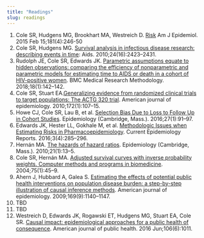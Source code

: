 ```yaml
---
title: "Readings"
slug: readings
---
```


1. Cole SR, Hudgens MG, Brookhart MA, Westreich D. [Risk](https://academic-oup-com.libproxy.lib.unc.edu/aje/article/181/4/246/122265) Am J Epidemiol. 2015 Feb 15;181(4):246-50 
2. 	Cole SR, Hudgens MG. [Survival analysis in infectious disease research: describing events in time](https://oce-ovid-com.libproxy.lib.unc.edu/article/00002030-201010230-00001/HTML): Aids. 2010;24(16):2423–2431. 
3. 	Rudolph JE, Cole SR, Edwards JK. [Parametric assumptions equate to hidden observations: comparing the efficiency of nonparametric and parametric models for estimating time to AIDS or death in a cohort of HIV-positive women](https://link-springer-com.libproxy.lib.unc.edu/article/10.1186/s12874-018-0605-8). BMC Medical Research Methodology. 2018;18(1):142–142. 
4. 	Cole SR, Stuart EA.[ Generalizing evidence from randomized clinical trials to target populations: The ACTG 320 trial](https://academic-oup-com.libproxy.lib.unc.edu/aje/article/172/1/107/82724). American journal of epidemiology. 2010;172(1):107–15. 
5. 	Howe CJ, Cole SR, Lau B, et al. [Selection Bias Due to Loss to Follow Up in Cohort Studies](https://oce-ovid-com.libproxy.lib.unc.edu/article/00001648-201601000-00014/HTML). Epidemiology (Cambridge, Mass.). 2016;27(1):91–97. 
6. 	Edwards JK, Hester LL, Gokhale M, et al. [Methodologic Issues when Estimating Risks in Pharmacoepidemiology](https://www.ncbi.nlm.nih.gov/pmc/articles/PMC5557056/). Current Epidemiology Reports. 2016;3(4):285–296. 
7. 	Hernán MA. [The hazards of hazard ratios](https://journals.lww.com/epidem/Fulltext/2010/01000/The_Hazards_of_Hazard_Ratios.4.aspx). Epidemiology (Cambridge, Mass.). 2010;21(1):13–5.
8. 	Cole SR, Hernán MA. [Adjusted survival curves with inverse probability weights. Computer methods and programs in biomedicine](https://www-sciencedirect-com.libproxy.lib.unc.edu/science/article/pii/S0169260703001378). 2004;75(1):45–9. 
9. 	Ahern J, Hubbard A, Galea S. [Estimating the effects of potential public health interventions on population disease burden: a step-by-step illustration of causal inference methods](https://academic-oup-com.libproxy.lib.unc.edu/aje/article/169/9/1140/125286). American journal of epidemiology. 2009;169(9):1140–1147. 
10. TBD
11. TBD
12. Westreich D, Edwards JK, Rogawski ET, Hudgens MG, Stuart EA, Cole SR. [Causal impact: epidemiological approaches for a public health of consequence](https://ajph-aphapublications-org.libproxy.lib.unc.edu/doi/10.2105/AJPH.2016.303226). American journal of public health. 2016 Jun;106(6):1011.
 
